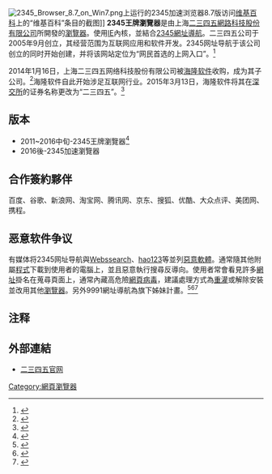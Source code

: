 [[File:2345_Browser_8.7_on_Win7.png|thumb]]上运行的2345加速浏览器8.7版访问[[维基百科|维基百科]]上的“维基百科”条目的截图]]
'''2345王牌瀏覽器'''是由上海[[二三四五網路科技股份有限公司|二三四五網路科技股份有限公司]]所開發的[[瀏覽器|瀏覽器]]。使用[[Internet_Explorer|IE]]內核，並結合[[2345網址導航|2345網址導航]]。二三四五公司于2005年9月创立，其经营范围为互联网应用和软件开发。2345网址导航于该公司创立的同时开始创建，并将该网站定位为“网民首选的上网入口”。<ref>{{Cite web |url=http://www.2345.net/about_us.html |title=2345.com简介 |accessdate=2016-10-31 |archive-date=2020-07-22 |archive-url=https://web.archive.org/web/20200722095022/http://www.2345.net/about_us.html |dead-url=no }}</ref>

2014年1月16日，上海二三四五网络科技股份有限公司被[[海隆软件|海隆软件]]收购，成为其子公司。<ref>{{Cite web |url=http://stock.cnstock.com/stock/smk_gszbs/201401/2882468.htm |title=海隆软件一举收购“二三四五” 正式进军互联网业务-中国证券网 |accessdate=2016-10-31 |archive-date=2017-03-29 |archive-url=https://web.archive.org/web/20170329163222/http://stock.cnstock.com/stock/smk_gszbs/201401/2882468.htm |dead-url=no }}</ref>海隆软件自此开始涉足互联网行业。2015年3月13日，海隆软件将其在[[深交所|深交所]]的证券名称更改为“二三四五”。<ref>{{Cite web |url=http://ggjd.cnstock.com/company/scp_ggjd/tjd_ggkx/201503/3366163.htm |title=海隆软件13日起更名为“二三四五”-中国证券网 |accessdate=2016-10-31 |archive-date=2017-03-29 |archive-url=https://web.archive.org/web/20170329163156/http://ggjd.cnstock.com/company/scp_ggjd/tjd_ggkx/201503/3366163.htm |dead-url=no }}</ref>

==版本==
*2011~2016中旬-2345王牌瀏覽器<ref>{{Cite web |url=http://rj.baidu.com/soft/detail/12616.html |title=百度軟件中心-王牌瀏覽器 |access-date=2016-10-31 |archive-url=https://web.archive.org/web/20161227185600/http://rj.baidu.com/soft/detail/12616.html |archive-date=2016-12-27 |dead-url=yes }}</ref>
*2016後-2345加速瀏覽器<Ref>
{{Cite web |url=http://ie.2345.com/ |title=2345加速瀏覽器官網 |accessdate=2016-10-31 |archive-date=2017-05-22 |archive-url=https://web.archive.org/web/20170522064234/http://ie.2345.com/ |dead-url=no }}
</ref>

==合作簽約夥伴==
百度、谷歌、新浪网、淘宝网、腾讯网、京东、搜狐、优酷、大众点评、美团网、携程。

==恶意软件争议==
有媒体将2345网址导航與[[Webssearch|Webssearch]]、[[hao123|hao123]]等並列[[惡意軟體|惡意軟體]]。通常隨其他附屬[[程式|程式]]下載到使用者的電腦上，並且惡意執行搜尋反導向。使用者常會看見許多[[網址|網址]]掛名在蒐尋頁面上，通常內藏高危險[[網頁病毒|網頁病毒]]，建議處理方式為[[重灌|重灌]]或解除安裝並改用其他[[瀏覽器|瀏覽器]]。另外9991網址導航為旗下姊妹計畫。<ref>{{Cite web |url=http://www.chinadaily.com.cn/dfpd/tj/bwzg/2011-07/11/content_12879636.htm |title=2345网址导航新添高-{}-级个性网址导航 |accessdate=2016-10-31 |archive-date=2018-01-14 |archive-url=https://web.archive.org/web/20180114184028/http://www.chinadaily.com.cn/dfpd/tj/bwzg/2011-07/11/content_12879636.htm |dead-url=no }}</ref><ref>{{Cite web |url=http://tech.qq.com/a/20141016/024149.htm |title=上市后的2345发力移-{}-动端：砸钱做手机阅读 |accessdate=2016-10-31 |archive-date=2018-06-12 |archive-url=https://web.archive.org/web/20180612162330/http://tech.qq.com/a/20141016/024149.htm |dead-url=no }}</ref><ref>{{Cite web |url=http://money.163.com/13/0605/14/90K3F8G900253B0H.html |title=2345网址导航处境尴尬：庞升东否认被360收购 |access-date=2016-10-31 |archive-url=https://web.archive.org/web/20160305011643/http://money.163.com/13/0605/14/90K3F8G900253B0H.html |archive-date=2016-03-05 |dead-url=yes }}</ref>

==注释==
{{reflist}}

==外部連結==
*[http://www.2345.net/ 二三四五官网]{{Wayback|url=http://www.2345.net/ |date=20201127133849 }}

{{網頁瀏覽器}}
[[Category:網頁瀏覽器|Category:網頁瀏覽器]]